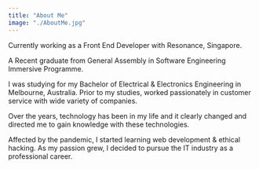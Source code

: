 ```yaml
---
title: "About Me"
image: "./AboutMe.jpg"
---
```



Currently working as a Front End Developer with Resonance, Singapore.

A Recent graduate from General Assembly in Software Engineering Immersive Programme.

I was studying for my Bachelor of Electrical & Electronics Engineering in Melbourne, Australia. Prior to my studies, worked passionately in customer service with wide variety of companies.

Over the years, technology has been in my life and it clearly changed and directed me to gain knowledge with these technologies.

Affected by the pandemic, I started learning web development & ethical hacking. As my passion grew, I decided to pursue the IT industry as a professional career.
